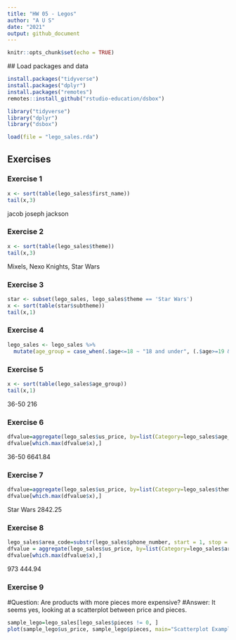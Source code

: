 ```yaml
---
title: "HW 05 - Legos"
author: "A U S"
date: "2021"
output: github_document
---
```


```r
knitr::opts_chunk$set(echo = TRUE)
```

 ## Load packages and data
  
  ```r
install.packages("tidyverse")
install.packages("dplyr")
install.packages("remotes")
remotes::install_github("rstudio-education/dsbox")

library("tidyverse")
library("dplyr")
library("dsbox")
```
```r
load(file = "lego_sales.rda")
```

## Exercises

### Exercise 1
``` r
x <- sort(table(lego_sales$first_name))
tail(x,3)
```
jacob joseph jackson

### Exercise 2
``` r
x <- sort(table(lego_sales$theme))
tail(x,3)
```
Mixels, Nexo Knights, Star Wars

### Exercise 3
``` r
star <- subset(lego_sales, lego_sales$theme == 'Star Wars')
x <- sort(table(star$subtheme))
tail(x,1)
```

### Exercise 4
``` r
lego_sales <- lego_sales %>%
  mutate(age_group = case_when(.$age<=18 ~ "18 and under", (.$age>=19 & .$age<=25) ~ "19-25",(.$age >= 26 & .$age<=35) ~ "26-35",(.$age>=36 & .$age<=50) ~ "36-50", .$age>=51 ~"51 and over"))
```

### Exercise 5
``` r
x <- sort(table(lego_sales$age_group))
tail(x,1)
```
36-50 216

### Exercise 6
``` r
dfvalue=aggregate(lego_sales$us_price, by=list(Category=lego_sales$age_group), FUN=sum)
dfvalue[which.max(dfvalue$x),]
```
36-50 6641.84

### Exercise 7
``` r
dfvalue=aggregate(lego_sales$us_price, by=list(Category=lego_sales$theme), FUN=sum)
dfvalue[which.max(dfvalue$x),]
```
Star Wars 2842.25

### Exercise 8
``` r
lego_sales$area_code=substr(lego_sales$phone_number, start = 1, stop = 3)
dfvalue = aggregate(lego_sales$us_price, by=list(Category=lego_sales$area_code), FUN=sum)
dfvalue[which.max(dfvalue$x),]
```
973 444.94

### Exercise 9
#Question: Are products with more pieces more expensive?
#Answer: It seems yes, looking at a scatterplot between price and pieces.
``` r
sample_lego=lego_sales[lego_sales$pieces != 0, ]
plot(sample_lego$us_price, sample_lego$pieces, main="Scatterplot Example",xlab="pieces", ylab="price")
```

